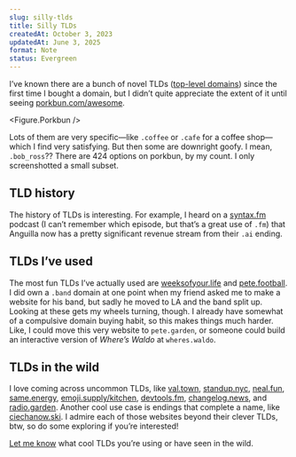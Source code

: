 ```yaml
---
slug: silly-tlds
title: Silly TLDs
createdAt: October 3, 2023
updatedAt: June 3, 2025
format: Note
status: Evergreen
---
```


I’ve known there are a bunch of novel TLDs ([top-level domains](https://en.wikipedia.org/wiki/Top-level_domain)) since the first time I bought a domain, but I didn’t quite appreciate the extent of it until seeing [porkbun.com/awesome](https://porkbun.com/awesome).

<Figure.Porkbun />

Lots of them are very specific—like `.coffee` or `.cafe` for a coffee shop—which I find very satisfying. But then some are downright goofy. I mean, `.bob_ross`?? There are 424 options on porkbun, by my count. I only screenshotted a small subset.

## TLD history

The history of TLDs is interesting. For example, I heard on a [syntax.fm](https://syntax.fm) podcast (I can’t remember which episode, but that’s a great use of `.fm`) that Anguilla now has a pretty significant revenue stream from their `.ai` ending.

## TLDs I’ve used

The most fun TLDs I’ve actually used are [weeksofyour.life](https://weeksofyour.life) and [pete.football](https://www.pete.football). I did own a `.band` domain at one point when my friend asked me to make a website for his band, but sadly he moved to LA and the band split up. Looking at these gets my wheels turning, though. I already have somewhat of a compulsive domain buying habit, so this makes things much harder. Like, I could move this very website to `pete.garden`, or someone could build an interactive version of <em>Where’s Waldo</em> at `wheres.waldo`.

## TLDs in the wild

I love coming across uncommon TLDs, like [val.town](https://val.town), [standup.nyc](https://standup.nyc), [neal.fun](https://neal.fun), [same.energy](https://same.energy), [emoji.supply/kitchen](https://emoji.supply/kitchen), [devtools.fm](https://devtools.fm), [changelog.news](https://changelog.news), and [radio.garden](https://radio.garden). Another cool use case is endings that complete a name, like [ciechanow.ski](https://ciechanow.ski/). I admire each of those websites beyond their clever TLDs, btw, so do some exploring if you’re interested!

[Let me know](https://twitter.com/pete_millspaugh) what cool TLDs you’re using or have seen in the wild.
